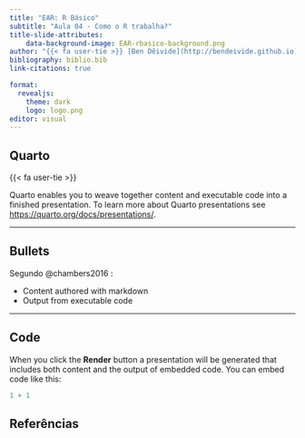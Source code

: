 ```yaml
---
title: "EAR: R Básico"
subtitle: "Aula 04 - Como o R trabalha?"
title-slide-attributes:
    data-background-image: EAR-rbasico-background.png
author: "{{< fa user-tie >}} [Ben Dêivide](http://bendeivide.github.io) | {{< fa school >}} [UFSJ](https://www.ufsj.edu.br/)"
bibliography: biblio.bib
link-citations: true

format: 
  revealjs:
    theme: dark
    logo: logo.png
editor: visual
---
```


## Quarto

{{< fa user-tie >}}

Quarto enables you to weave together content and executable code into a finished presentation. To learn more about Quarto presentations see <https://quarto.org/docs/presentations/>.

------------------------------------------------------------------------

## Bullets {background-image="EAR-rbasico-background-02.png"}

Segundo \@chambers2016 :

-   Content authored with markdown
-   Output from executable code

------------------------------------------------------------------------

## Code

When you click the **Render** button a presentation will be generated that includes both content and the output of embedded code. You can embed code like this:

```r
1 + 1
```

## Referências
